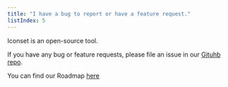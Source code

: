 ```yaml
---
title: "I have a bug to report or have a feature request."
listIndex: 5
---
```


Iconset is an open-source tool.

If you have any bug or feature requests, please file an issue in our [Gituhb repo](https://github.com/Icon-Shelf/icon-shelf/issues).

You can find our Roadmap [here](https://github.com/Icon-Shelf/icon-shelf/projects/3)
